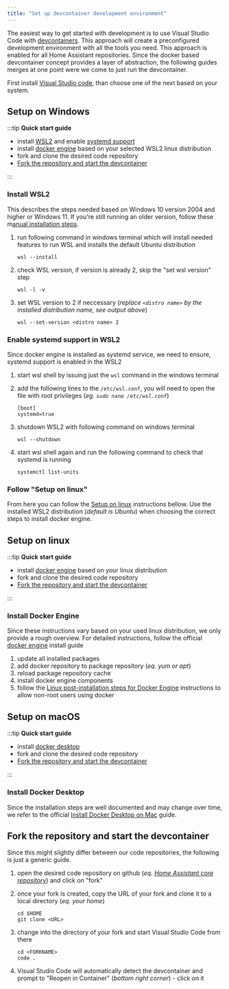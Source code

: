 ```yaml
---
title: "Set up devcontainer development environment"
---
```


The easiest way to get started with development is to use Visual Studio Code with [devcontainers](https://code.visualstudio.com/docs/devcontainers/containers). This approach will create a preconfigured development environment with all the tools you need. This approach is enabled for all Home Assistant repositories. Since the docker based devcontainer concept provides a layer of abstraction, the following guides merges at one point were we come to just run the devcontainer.

First install [Visual Studio code](https://code.visualstudio.com/), than choose one of the next based on your system.

## Setup on Windows

:::tip
**Quick start guide**

- install [WSL2](https://learn.microsoft.com/en-us/windows/wsl/install) and enable [systemd support](https://devblogs.microsoft.com/commandline/systemd-support-is-now-available-in-wsl/)
- install [docker engine](https://docs.docker.com/engine/install/) based on your selected WSL2 linux distribution
- fork and clone the desired code repository
- [Fork the repository and start the devcontainer](#fork-the-repository-and-start-the-devcontainer)

:::

### Install WSL2

This describes the steps needed based on Windows 10 version 2004 and higher or Windows 11. If you're still running an older version, follow these m[anual installation steps](https://learn.microsoft.com/en-us/windows/wsl/install-manual).

1. run following command in windows terminal which will install needed features to run WSL and installs the default Ubuntu distribution

    ```batch
    wsl --install
    ```

2. check WSL version, if version is already 2, skip the "set wsl version" step

    ```batch
    wsl -l -v
    ```

3. set WSL version to 2 if neccessary (_replace `<distro name>` by the installed distribution name, see output above_)

    ```batch
    wsl --set-version <distro name> 2
    ```

### Enable systemd support in WSL2

Since docker engine is installed as systemd service, we need to ensure, systemd support is enabled in the WSL2

1. start wsl shell by issuing just the `wsl` command in the windows terminal
2. add the following lines to the `/etc/wsl.conf`, you will need to open the file with root privileges (_eg. `sudo nano /etc/wsl.conf`_)

    ```raw
    [boot]
    systemd=true
    ```

3. shutdown WSL2 with following command on windows terminal

    ```batch
    wsl --shutdown
    ```

4. start wsl shell again and run the following command to check that systemd is running

    ```shell
    systemctl list-units
    ```


### Follow "Setup on linux"

From here you can follow the [Setup on linux](#setup-on-linux) instructions bellow. Use the installed WSL2 distribution (_default is Ubuntu_) when choosing the correct steps to install docker engine.

## Setup on linux

:::tip
**Quick start guide**

- install [docker engine](https://docs.docker.com/engine/install/) based on your linux distribution
- fork and clone the desired code repository
- [Fork the repository and start the devcontainer](#fork-the-repository-and-start-the-devcontainer)

:::

### Install Docker Engine

Since these instructions vary based on your used linux distribution, we only provide a rough overview. For detailed instructions, follow the official [docker engine](https://docs.docker.com/engine/install/) install guide

1. update all installed packages
2. add docker repository to package repository (_eq. yum or apt_)
3. reload package repository cache
4. install docker engine components
5. follow the [Linux post-installation steps for Docker Engine](https://docs.docker.com/engine/install/linux-postinstall/#manage-docker-as-a-non-root-user) instructions to allow non-root users using docker 

## Setup on macOS

:::tip
**Quick start guide**

- install [docker desktop](https://docs.docker.com/desktop/install/mac-install/)
- fork and clone the desired code repository
- [Fork the repository and start the devcontainer](#fork-the-repository-and-start-the-devcontainer)

:::

### Install Docker Desktop

Since the installation steps are well documented and may change over time, we refer to the official [Install Docker Desktop on Mac](https://docs.docker.com/desktop/install/mac-install/) guide.

## Fork the repository and start the devcontainer

Since this might slightly differ between our code repositories, the following is just a generic guide.

1. open the desired code repository on github (_eq. [Home Assistant core repository](https://github.com/home-assistant/core)_) and click on "fork"
2. once your fork is created, copy the URL of your fork and clone it to a local directory (_eq. your home_)

    ```shell
    cd $HOME
    git clone <URL>
    ```

3. change into the directory of your fork and start Visual Studio Code from there

    ```shell
    cd <FORKNAME>
    code .
    ```

4. Visual Studio Code will automatically detect the devcontainer and prompt to "Reopen in Container" (_bottom right corner_) - click on it
